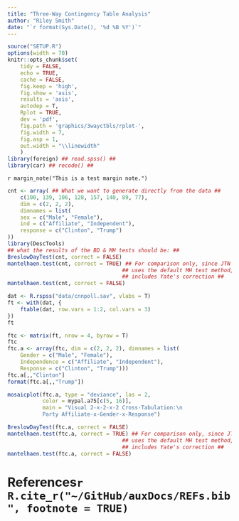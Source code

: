 ```yaml
---
title: "Three-Way Contingency Table Analysis"
author: "Riley Smith"
date: "`r format(Sys.Date(), '%d %B %Y')`"
---
```


```r
source("SETUP.R")
options(width = 70)
knitr::opts_chunk$set(
    tidy = FALSE,
    echo = TRUE,
    cache = FALSE,
    fig.keep = 'high',
    fig.show = 'asis',
    results = 'asis',
    autodep = T,
    Rplot = TRUE,
    dev = 'pdf',
    fig.path = 'graphics/3wayctbls/rplot-',
    fig.width = 7,
    fig.asp = 1,
    out.width = "\\linewidth"
    )
library(foreign) ## read.spss() ##
library(car) ## recode() ##
```

`r margin_note("This is a test margin note.")`

```r
cnt <- array( ## What we want to generate directly from the data ##
    c(100, 139, 106, 128, 157, 140, 89, 77),
    dim = c(2, 2, 2),
    dimnames = list(
    sex = c("Male", "Female"),
    ind = c("Affiliate", "Independent"),
    response = c("Clinton", "Trump")
))
library(DescTools)
## what the results of the BD & MH tests should be: ##
BreslowDayTest(cnt, correct = FALSE)
mantelhaen.test(cnt, correct = TRUE) ## For comparison only, since JTN's handout
                                    ## uses the default MH test method, which
                                    ## includes Yate's correction ##
mantelhaen.test(cnt, correct = FALSE)

dat <- R.rspss("data/cnnpoll.sav", vlabs = T)
ft <- with(dat, {
    ftable(dat, row.vars = 1:2, col.vars = 3)
})
ft

ftc <- matrix(ft, nrow = 4, byrow = T)
ftc
ftc.a <- array(ftc, dim = c(2, 2, 2), dimnames = list(
    Gender = c("Male", "Female"),
    Independence = c("Affiliate", "Independent"),
    Response = c("Clinton", "Trump")))
ftc.a[,,"Clinton"]
format(ftc.a[,,"Trump"])

mosaicplot(ftc.a, type = "deviance", las = 2, 
           color = mypal.a75[c(5, 16)], 
           main = "Visual 2-x-2-x-2 Cross-Tabulation:\n
           Party Affiliate-x-Gender-x-Response")

BreslowDayTest(ftc.a, correct = FALSE)
mantelhaen.test(ftc.a, correct = TRUE) ## For comparison only, since JTN's handout
                                    ## uses the default MH test method, which
                                    ## includes Yate's correction ##
mantelhaen.test(ftc.a, correct = FALSE)

```

\newpage
# References`r R.cite_r("~/GitHub/auxDocs/REFs.bib", footnote = TRUE)`
